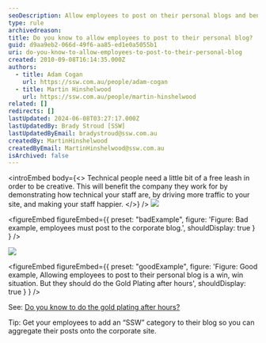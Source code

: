 ```yaml
---
seoDescription: Allow employees to post on their personal blogs and benefit from increased creativity, traffic, and staff happiness.
type: rule
archivedreason:
title: Do you know to allow employees to post to their personal blog?
guid: d9aa9eb2-066d-49f6-aa85-ed1e0a5055b1
uri: do-you-know-to-allow-employees-to-post-to-their-personal-blog
created: 2010-09-08T16:14:35.000Z
authors:
  - title: Adam Cogan
    url: https://ssw.com.au/people/adam-cogan
  - title: Martin Hinshelwood
    url: https://ssw.com.au/people/martin-hinshelwood
related: []
redirects: []
lastUpdated: 2024-06-08T03:27:17.000Z
lastUpdatedBy: Brady Stroud [SSW]
lastUpdatedByEmail: bradystroud@ssw.com.au
createdBy: MartinHinshelwood
createdByEmail: MartinHinshelwood@ssw.com.au
isArchived: false
---
```


<introEmbed
  body={<>
Technical people need a little bit of a free leash in order to be creative. This will benefit the company they work for by demonstrating how technical your staff are, by driving more traffic to your site, and making your staff happier.
  </>}
/>
![](/uploads/rules/do-you-know-to-allow-employees-to-post-to-their-personal-blog/RulesBloggingCorporateBad.jpg)

<figureEmbed figureEmbed={{
  preset: "badExample",
  figure: 'Figure: Bad example, employees must post to the corporate blog.',
  shouldDisplay: true
} } />


![](/uploads/rules/do-you-know-to-allow-employees-to-post-to-their-personal-blog/RulesBloggingCorporateGood.jpg)

<figureEmbed figureEmbed={{
  preset: "goodExample",
  figure: 'Figure: Good example, Allowing employees to post to their personal blog is a win, win situation. But they should do the Gold Plating after hours',
  shouldDisplay: true
} } />


See: [Do you know to do the gold plating after hours?](/do-you-know-to-do-the-gold-plating-after-hours)

Tip: Get your employees to add an “SSW” category to their blog so you can aggregate their posts onto the corporate site.
